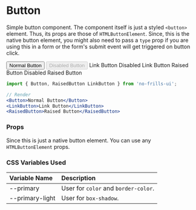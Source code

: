 
<Meta title='Components/Button' component={Button} />

# Button

Simple button component. The component itself is just a styled `<button>` element. Thus, its props are those
of `HTMLButtonElement`. Since, this is the native button element, you might also need to pass a `type` prop
if you are using this in a form or the form's submit event will get triggered on button click.

<Preview>
    <Button>Normal Button</Button>
    <Button disabled>Disabled Button</Button>
    <LinkButton>Link Button</LinkButton>
    <LinkButton disabled>Disabled Link Button</LinkButton>
    <RaisedButton>Raised Button</RaisedButton>
    <RaisedButton disabled>Disabled Raised Button</RaisedButton>
</Preview>

```jsx
import { Button, RaisedButton LinkButton } from 'no-frills-ui';

// Render
<Button>Normal Button</Button>
<LinkButton>Link Button</LinkButton>
<RaisedButton>Raised Button</RaisedButton>
```

### Props

Since this is just a native button element. You can use any `HTMLButtonElement` props.

### CSS Variables Used

| Variable Name | Description |
| :- | :- |
| --primary | User for `color` and `border-color`. |
| --primary-light | User for `box-shadow`. |
